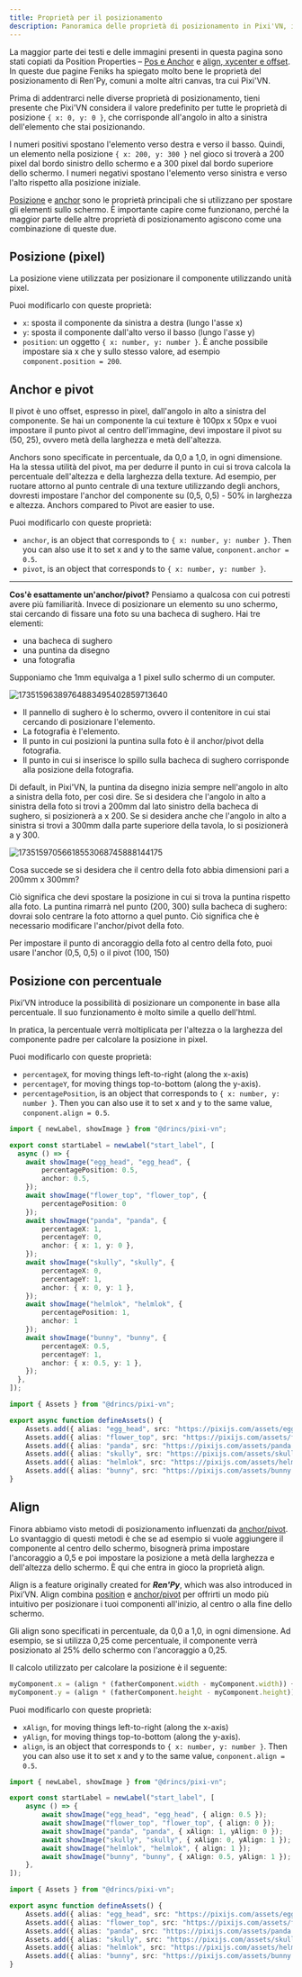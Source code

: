 ```yaml
---
title: Proprietà per il posizionamento
description: Panoramica delle proprietà di posizionamento in Pixi'VN, inclusi pixel, percentuale, anchor, pivot e align.
---
```


<Callout title="References and citations" type="info">

La maggior parte dei testi e delle immagini presenti in questa pagina sono stati copiati da Position Properties – [Pos e Anchor](https://feniksdev.com/renpy-position-properties-pos-and-anchor/) e [align, xycenter e offset](https://feniksdev.com/renpy-position-properties-align-xycenter-and-offset/). In queste due pagine Feniks ha spiegato molto bene le proprietà del posizionamento di Ren'Py, comuni a molte altri canvas, tra cui Pixi'VN.

</Callout>

Prima di addentrarci nelle diverse proprietà di posizionamento, tieni presente che Pixi'VN considera il valore predefinito per tutte le proprietà di posizione `{ x: 0, y: 0 }`, che corrisponde all'angolo in alto a sinistra dell'elemento che stai posizionando.

I numeri positivi spostano l'elemento verso destra e verso il basso. Quindi, un elemento nella posizione `{ x: 200, y: 300 }` nel gioco si troverà a 200 pixel dal bordo sinistro dello schermo e a 300 pixel dal bordo superiore dello schermo. I numeri negativi spostano l'elemento verso sinistra e verso l'alto rispetto alla posizione iniziale.

[Posizione](#position-pixel) e [anchor](#anchor-and-pivot) sono le proprietà principali che si utilizzano per spostare gli elementi sullo schermo. È importante capire come funzionano, perché la maggior parte delle altre proprietà di posizionamento agiscono come una combinazione di queste due.

## Posizione (pixel)

La posizione viene utilizzata per posizionare il componente utilizzando unità pixel.

Puoi modificarlo con queste proprietà:

- `x`: sposta il componente da sinistra a destra (lungo l'asse x)
- `y`: sposta il componente dall'alto verso il basso (lungo l'asse y)
- `position`: un oggetto `{ x: number, y: number }`. È anche possibile impostare sia x che y sullo stesso valore, ad esempio `component.position = 200`.

## Anchor e pivot

Il pivot è uno offset, espresso in pixel, dall'angolo in alto a sinistra del componente. Se hai un componente la cui texture è 100px x 50px e vuoi impostare il punto pivot al centro dell'immagine, devi impostare il pivot su (50, 25), ovvero metà della larghezza e metà dell'altezza.

Anchors sono specificate in percentuale, da 0,0 a 1,0, in ogni dimensione. Ha la stessa utilità del pivot, ma per dedurre il punto in cui si trova calcola la percentuale dell'altezza e della larghezza della texture. Ad esempio, per ruotare attorno al punto centrale di una texture utilizzando degli anchors, dovresti impostare l'anchor del componente su (0,5, 0,5) - 50% in larghezza e altezza. Anchors compared to Pivot are easier to use.

Puoi modificarlo con queste proprietà:

- `anchor`, is an object that corresponds to `{ x: number, y: number }`. Then you can also use it to set x and y to the same value, `conponent.anchor = 0.5`.
- `pivot`, is an object that corresponds to `{ x: number, y: number }`.

---

**Cos'è esattamente un'anchor/pivot?** Pensiamo a qualcosa con cui potresti avere più familiarità. Invece di posizionare un elemento su uno schermo, stai cercando di fissare una foto su una bacheca di sughero. Hai tre elementi:

- una bacheca di sughero
- una puntina da disegno
- una fotografia

Supponiamo che 1mm equivalga a 1 pixel sullo schermo di un computer.

![17351596389764883495402859713640](https://github.com/user-attachments/assets/becfa6ac-1156-49ad-8ceb-17b06627be7c)

- Il pannello di sughero è lo schermo, ovvero il contenitore in cui stai cercando di posizionare l'elemento.
- La fotografia è l'elemento.
- Il punto in cui posizioni la puntina sulla foto è il anchor/pivot della fotografia.
- Il punto in cui si inserisce lo spillo sulla bacheca di sughero corrisponde alla posizione della fotografia.

Di default, in Pixi'VN, la puntina da disegno inizia sempre nell'angolo in alto a sinistra della foto, per così dire. Se si desidera che l'angolo in alto a sinistra della foto si trovi a 200mm dal lato sinistro della bacheca di sughero, si posizionerà a x 200. Se si desidera anche che l'angolo in alto a sinistra si trovi a 300mm dalla parte superiore della tavola, lo si posizionerà a y 300.

![17351597056618553068745888144175](https://github.com/user-attachments/assets/c6955336-1c30-4518-8f05-edd950a1227e)

Cosa succede se si desidera che il centro della foto abbia dimensioni pari a 200mm x 300mm?

Ciò significa che devi spostare la posizione in cui si trova la puntina rispetto alla foto. La puntina rimarrà nel punto (200, 300) sulla bacheca di sughero: dovrai solo centrare la foto attorno a quel punto. Ciò significa che è necessario modificare l'anchor/pivot della foto.

Per impostare il punto di ancoraggio della foto al centro della foto, puoi usare l'anchor (0,5, 0,5) o il pivot (100, 150)

## Posizione con percentuale

Pixi’VN introduce la possibilità di posizionare un componente in base alla percentuale. Il suo funzionamento è molto simile a quello dell'html.

In pratica, la percentuale verrà moltiplicata per l'altezza o la larghezza del componente padre per calcolare la posizione in pixel.

Puoi modificarlo con queste proprietà:

- `percentageX`, for moving things left-to-right (along the x-axis)
- `percentageY`, for moving things top-to-bottom (along the y-axis).
- `percentagePosition`, is an object that corresponds to `{ x: number, y: number }`. Then you can also use it to set x and y to the same value, `conponent.align = 0.5`.

```ts tab="labels/startLabel.ts"
import { newLabel, showImage } from "@drincs/pixi-vn";

export const startLabel = newLabel("start_label", [
  async () => {
    await showImage("egg_head", "egg_head", {
        percentagePosition: 0.5,
        anchor: 0.5,
    });
    await showImage("flower_top", "flower_top", {
        percentagePosition: 0
    });
    await showImage("panda", "panda", {
        percentageX: 1,
        percentageY: 0,
        anchor: { x: 1, y: 0 },
    });
    await showImage("skully", "skully", {
        percentageX: 0,
        percentageY: 1,
        anchor: { x: 0, y: 1 },
    });
    await showImage("helmlok", "helmlok", {
        percentagePosition: 1,
        anchor: 1
    });
    await showImage("bunny", "bunny", {
        percentageX: 0.5,
        percentageY: 1,
        anchor: { x: 0.5, y: 1 },
    });
  },
]);
```

```ts tab="utils/defineAssets.ts"
import { Assets } from "@drincs/pixi-vn";

export async function defineAssets() {
    Assets.add({ alias: "egg_head", src: "https://pixijs.com/assets/eggHead.png" });
    Assets.add({ alias: "flower_top", src: "https://pixijs.com/assets/flowerTop.png" });
    Assets.add({ alias: "panda", src: "https://pixijs.com/assets/panda.png" });
    Assets.add({ alias: "skully", src: "https://pixijs.com/assets/skully.png" });
    Assets.add({ alias: "helmlok", src: "https://pixijs.com/assets/helmlok.png" });
    Assets.add({ alias: "bunny", src: "https://pixijs.com/assets/bunny.png" });
}
```

<Sandbox
  template="8sd94f"
  entry="/src/labels/startLabel.ts,/src/utils/assets-utility.ts"
/>

## Align

Finora abbiamo visto metodi di posizionamento influenzati da [anchor/pivot](#anchor-and-pivot). Lo svantaggio di questi metodi è che se ad esempio si vuole aggiungere il componente al centro dello schermo, bisognerà prima impostare l'ancoraggio a 0,5 e poi impostare la posizione a metà della larghezza e dell'altezza dello schermo. È qui che entra in gioco la proprietà align.

Align is a feature originally created for **_Ren'Py_**, which was also introduced in Pixi’VN. Align combina [position](#position-pixel) e [anchor/pivot](#anchor-and-pivot) per offrirti un modo più intuitivo per posizionare i tuoi componenti all'inizio, al centro o alla fine dello schermo.

Gli align sono specificati in percentuale, da 0,0 a 1,0, in ogni dimensione. Ad esempio, se si utilizza 0,25 come percentuale, il componente verrà posizionato al 25% dello schermo con l'ancoraggio a 0,25.

Il calcolo utilizzato per calcolare la posizione è il seguente:

```ts
myComponent.x = (align * (fatherComponent.width - myComponent.width)) + myComponent.pivot + (myComponent.anchor * myComponent.width)
myComponent.y = (align * (fatherComponent.height - myComponent.height)) + myComponent.pivot + (myComponent.anchor * myComponent.height)
```

Puoi modificarlo con queste proprietà:

- `xAlign`, for moving things left-to-right (along the x-axis)
- `yAlign`, for moving things top-to-bottom (along the y-axis).
- `align`, is an object that corresponds to `{ x: number, y: number }`. Then you can also use it to set x and y to the same value, `conponent.align = 0.5`.

```ts tab="labels/startLabel.ts"
import { newLabel, showImage } from "@drincs/pixi-vn";

export const startLabel = newLabel("start_label", [
    async () => {
        await showImage("egg_head", "egg_head", { align: 0.5 });
        await showImage("flower_top", "flower_top", { align: 0 });
        await showImage("panda", "panda", { xAlign: 1, yAlign: 0 });
        await showImage("skully", "skully", { xAlign: 0, yAlign: 1 });
        await showImage("helmlok", "helmlok", { align: 1 });
        await showImage("bunny", "bunny", { xAlign: 0.5, yAlign: 1 });
    },
]);
```

```ts tab="utils/defineAssets.ts"
import { Assets } from "@drincs/pixi-vn";

export async function defineAssets() {
    Assets.add({ alias: "egg_head", src: "https://pixijs.com/assets/eggHead.png" });
    Assets.add({ alias: "flower_top", src: "https://pixijs.com/assets/flowerTop.png" });
    Assets.add({ alias: "panda", src: "https://pixijs.com/assets/panda.png" });
    Assets.add({ alias: "skully", src: "https://pixijs.com/assets/skully.png" });
    Assets.add({ alias: "helmlok", src: "https://pixijs.com/assets/helmlok.png" });
    Assets.add({ alias: "bunny", src: "https://pixijs.com/assets/bunny.png" });
}
```

<Sandbox
  template="yrwkf5"
  entry="/src/labels/startLabel.ts,/src/utils/assets-utility.ts"
/>
